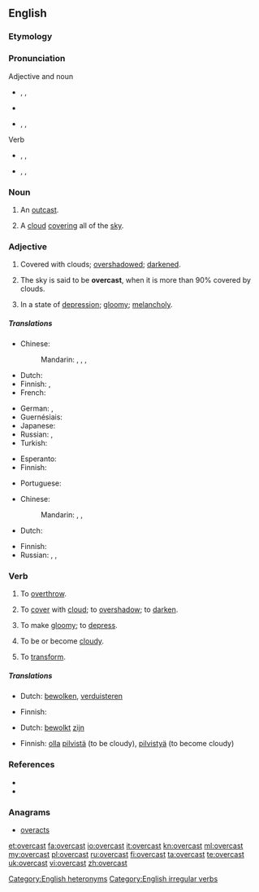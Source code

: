 ==English==
{{wikipedia|dab=overcast (disambiguation)|overcast}}

===Etymology===
{{prefix|over|cast}}

===Pronunciation===
; Adjective and noun
* {{a|RP}} {{enPR|ōʹvə-käst'}}, {{IPA|/ˈəʊvəˌkɑːst/}}, {{X-SAMPA|/"@Uv@%kA:st/}}
* {{audio|en-uk-overcast.ogg|Audio (UK)}}
* {{a|GenAm}} {{enPR|ōʹvər-kăst'}}, {{IPA|/ˈoʊvɚ.kæst/}}, {{X-SAMPA|/"oUv@`.k{st/}}

; Verb
* {{a|RP}} {{enPR|ō'və-kästʹ}}, {{IPA|/ˌəʊvəˈkɑːst/}}, {{X-SAMPA|/%@Uv@"kA:st/}}
* {{a|GenAm}} {{enPR|ō'vər-kăstʹ}}, {{IPA|/ˌoʊvɚˈkæst/}}, {{X-SAMPA|/oUv@`"k{st/}}
*: {{rhymes|ɑːst}}<!--rhymes are by UK pronunciations only-->

===Noun===
{{en-noun}}

# {{context|obsolete}} An [[outcast]].
# A [[cloud]] [[cover]]ing all of the [[sky]].

===Adjective===
{{en-adj}}

# Covered with clouds; [[overshadow]]ed; [[darken]]ed.
# {{context|meteorology}} The sky is said to be '''overcast''', when it is more than 90% covered by clouds.
# {{context|figuratively}} In a state of [[depression]]; [[gloomy]]; [[melancholy]].

=====Translations=====
{{trans-top|covered with clouds; overshadowed; darkened}}
* Chinese:
*: Mandarin: {{t|cmn|陰沉|sc=Hani}}, {{t|cmn|阴沉|tr=yīnchén|sc=Hani}}, {{t|cmn|灰蒙蒙|tr=huīmēngmēng|sc=Hani}}, {{t|cmn|低沉|tr=dīchén|sc=Hani}}
* Dutch: {{t+|nl|betrokken}}
* Finnish: {{t+|fi|pilvinen}}, {{t+|fi|synkkä}}
* French: {{t+|fr|nuageux}}
{{trans-mid}}
* German: {{t+|de|bedeckt}}, {{t+|de|bewölkt}}
* Guernésiais: {{tø|roa-grn|couvaert}}
* Japanese: {{t-|ja|どんより|alt=どんよりした|sc=Jpan}}
* Russian: {{t+|ru|облачный|tr=óblačnyj|sc=Cyrl}}, {{t+|ru|пасмурный|tr=pásmurnyj|sc=Cyrl}}
* Turkish: {{t+|tr|bulutlu}}
{{trans-bottom}}

{{trans-top|meteorological term}}
* Esperanto: {{t-|eo|nuboplena}}
* Finnish: {{t+|fi|pilvinen}}
{{trans-mid}}
* Portuguese: {{t+|pt|encoberto}}
{{trans-bottom}}

{{trans-top|in a state of depression; gloomy; melancholy}}
* Chinese:
*: Mandarin: {{t|cmn|陰沉|sc=Hani}}, {{t|cmn|阴沉|tr=yīnchén|sc=Hani}}, {{t|cmn|低沉|tr=dīchén|sc=Hani}}
* Dutch: {{t+|nl|neerslachtig}}
{{trans-mid}}
* Finnish: {{t+|fi|synkkä}}
* Russian: {{t+|ru|угрюмый|tr=ugrjúmyj|sc=Cyrl}}, {{t+|ru|мрачный|tr=mráčnyj|sc=Cyrl}}, {{t+|ru|хмурый|tr=xmúryj|sc=Cyrl}}
{{trans-bottom}}

===Verb===
{{en-verb|overcasts|overcasting|overcast}}

# {{context|transitive|obsolete}} To [[overthrow]].
# {{context|transitive}} To [[cover]] with [[cloud]]; to [[overshadow]]; to [[darken]].
# {{context|transitive}} To make [[gloomy]]; to [[depress]].
# {{context|intransitive|obsolete}} To be or become [[cloudy]].
# {{context|transitive|obsolete}} To [[transform]].

=====Translations=====
{{trans-top|to cover with cloud; to overshadow; to darken}}
* Dutch: [[bewolken]], [[verduisteren]]
{{trans-mid}}
* Finnish: {{t-|fi|peittää pilveen}}
{{trans-bottom}}

{{trans-top|to be or become cloudy}}
* Dutch: [[bewolkt]] [[zijn]]
{{trans-mid}}
* Finnish: [[olla]] [[pilvinen|pilvistä]] (to be cloudy), [[pilvistyä]] (to become cloudy)
{{trans-bottom}}

===References===
* {{R:Century 1911}}
* {{R:Webster 1913}}

===Anagrams===
* [[overacts#English|overacts]]

[[Category:English heteronyms]]
[[Category:English irregular verbs]]

[[et:overcast]]
[[fa:overcast]]
[[io:overcast]]
[[it:overcast]]
[[kn:overcast]]
[[ml:overcast]]
[[my:overcast]]
[[pl:overcast]]
[[ru:overcast]]
[[fi:overcast]]
[[ta:overcast]]
[[te:overcast]]
[[uk:overcast]]
[[vi:overcast]]
[[zh:overcast]]
